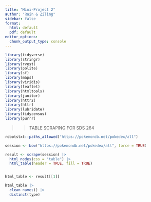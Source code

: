 ```yaml
---
title: "Mini-Project 2"
author: "Rain & Ziling"
sidebar: false
format:
  html: default
  pdf: default
editor_options: 
  chunk_output_type: console
---
```


```r
library(tidyverse)
library(stringr)
library(rvest)
library(polite)
library(sf)
library(maps)
library(viridis)
library(leaflet)
library(htmltools)
library(janitor)
library(httr2)
library(httr)
library(lubridate)
library(tidycensus)
library(purrr)
```

>> TABLE SCRAPING FOR SDS 264

```r
robotstxt::paths_allowed("https://pokemondb.net/pokedex/all")

session <- bow("https://pokemondb.net/pokedex/all", force = TRUE)

result <- scrape(session) |>
  html_nodes(css = "table") |>
  html_table(header = TRUE, fill = TRUE)


html_table <- result[[1]] 

html_table |>
  clean_names() |>
  distinct(type)
```